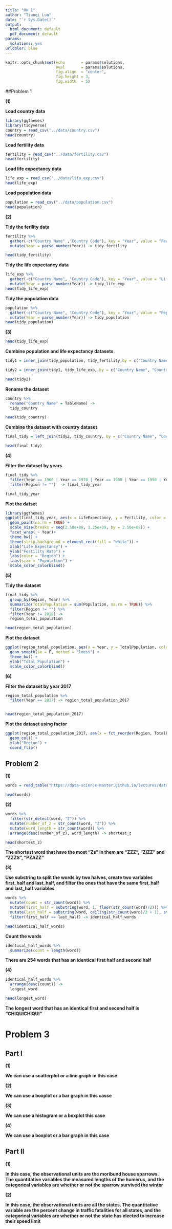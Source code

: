 ```yaml
---
title: "HW 1"
author: "Tianqi Luo"
date: "`r Sys.Date()`"
output:
  html_document: default
  pdf_document: default
params:
  solutions: yes
urlcolor: blue
---
```


```r
knitr::opts_chunk$set(echo       = params$solutions, 
                      eval       = params$solutions,
                      fig.align  = "center",
                      fig.height = 3, 
                      fig.width  = 5)
```


##Problem 1

**(1)**

**Load country data**
```r
library(ggthemes)
library(tidyverse)
country = read_csv("../data/country.csv")
head(country)
```

**Load fertility data**
```r
fertility = read_csv("../data/fertility.csv")
head(fertility)
```

**Load life expectancy data**
```r
life_exp = read_csv("../data/life_exp.csv")
head(life_exp)
```

**Load population data**
```r
population = read_csv("../data/population.csv")
head(population)
```



**(2)**

**Tidy the ferility data**
```r
fertility %>%
  gather(-c("Country Name" ,"Country Code"), key = "Year", value = "Fertility") %>%
  mutate(Year = parse_number(Year)) -> tidy_fertility

head(tidy_fertility)
```

**Tidy the life expectancy data**
```r
life_exp %>%
  gather(-c("Country Name", "Country Code"), key = "Year", value = "LifeExpectancy") %>%
  mutate(Year = parse_number(Year)) -> tidy_life_exp
head(tidy_life_exp)
```

**Tidy the population data**
```r
population %>%
  gather(-c("Country Name", "Country Code"), key = "Year", value = "Population") %>%
  mutate(Year = parse_number(Year)) -> tidy_population
head(tidy_population)
```
    
**(3)**
   
```r
head(tidy_life_exp)
```

**Combine population and life expectancy datasets**
```r
tidy1 = inner_join(tidy_population, tidy_fertility,by = c("Country Name", "Country Code", "Year"))

tidy2 = inner_join(tidy1, tidy_life_exp, by = c("Country Name", "Country Code", "Year"))

head(tidy2)
```

**Rename the dataset**
```r
country %>%
  rename("Country Name" = TableName) ->
  tidy_country

head(tidy_country)
```

**Combine the dataset with country dataset**

```r
final_tidy = left_join(tidy2, tidy_country, by = c("Country Name", "Country Code"))

head(final_tidy)
```

**(4)**

**Filter the dataset by years**
```r
final_tidy %>%
  filter(Year == 1960 | Year == 1970 | Year == 1980 | Year == 1990 | Year == 2000 | Year == 2010) %>%
  filter(Region != "")  -> final_tidy_year

final_tidy_year
```


**Plot the datset**
```r
library(ggthemes)
ggplot(final_tidy_year, aes(x = LifeExpectancy, y = Fertility, color = Region, size = Population)) + 
  geom_point(na.rm = TRUE) + 
  scale_size(breaks = seq(2.50e+08, 1.25e+09, by = 2.50e+08)) +
  facet_wrap( ~ Year)+ 
  theme_bw() + 
  theme(strip.background = element_rect(fill = "white")) + 
  xlab("Life Expectancy") + 
  ylab("Fertility Rate") + 
  labs(color = "Region") + 
  labs(size = "Population") + 
  scale_color_colorblind()
```


**(5)**

**Tidy the dataset**
```r
final_tidy %>%
  group_by(Region, Year) %>%
  summarize(TotalPopulation = sum(Population, na.rm = TRUE)) %>%
  filter(Region != "") %>%
  filter(Year != 2018) ->
  region_total_population

head(region_total_population)
```

**Plot the dataset**
```r
ggplot(region_total_population, aes(x = Year, y = TotalPopulation, color = Region)) + 
  geom_smooth(se = F, method = "loess") + 
  theme_bw() + 
  ylab("Total Population") + 
  scale_color_colorblind()
```
    
**(6)**

**Filter the dataset by year 2017**
```r
region_total_population %>%
  filter(Year == 2017) -> region_total_population_2017


head(region_total_population_2017)
```

**Plot the dataset using factor**
```r
ggplot(region_total_population_2017, aes(x = fct_reorder(Region, TotalPopulation, .desc = TRUE), y = TotalPopulation)) + 
  geom_col() + 
  xlab("Region") + 
  coord_flip()
```
   
## Problem 2

**(1)**
```r
words = read_table("https://data-science-master.github.io/lectures/data/words.txt")

head(words)
```


**(2)**
```r
words %>%
  filter(str_detect(word, "Z")) %>%
  mutate(number_of_z = str_count(word, "Z")) %>%
  mutate(word_length = str_count(word)) %>%
  arrange(desc(number_of_z), word_length) -> shortest_z

head(shortest_z)
```

**The shortest word that have the most "Zs" in them are "ZZZ", "ZIZZ" and "ZZZS", "PZAZZ" **


**(3)**

**Use substring to split the words by two halves, create two variables first_half and last_half, and filter the ones that have the same first_half and last_half variables**

```r
words %>%
  mutate(count = str_count(word)) %>%
  mutate(first_half = substring(word, 1, floor(str_count(word)/2))) %>%
  mutate(last_half = substring(word, ceiling(str_count(word)/2 + 1), str_count(word))) %>%
  filter(first_half == last_half) -> identical_half_words

head(identical_half_words)
```

**Count the words**
```r
identical_half_words %>%
  summarize(count = length(word))
```

**There are 254 words that has an identical first half and second half**


**(4)**

```r
identical_half_words %>%
  arrange(desc(count)) ->
  longest_word

head(longest_word)
```

**The longest word that has an identical first and second half is "CHIQUICHIQUI"**


# Problem 3

## Part I

**(1)**
     
**We can use a scatterplot or a line graph in this case. **
    
    
**(2)**
    

**We can use a boxplot or a bar graph in this casse**
    
   

**(3)**


**We can use a histogram or a boxplot this case**
    
    
**(4)**
  
**We can use a boxplot or a bar graph in this case**


## Part II

**(1)**
       
**In this case, the observational units are the moribund house sparrows. The quantitative variables the measured lengths of the humerus, and the categorical variables are whether or not the sparrow survived the winter**
       


**(2)**
       
**In this case, the observational units are all the states. The quantitative variable are the percent change in traffic fatalities for all states, and the categorical variables are whether or not the state has elected to increase their speed limit**












